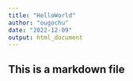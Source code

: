 ```yaml
---
title: "HelloWorld"
author: "ougochu"
date: "2022-12-09"
output: html_document
---
```


## This is a markdown file